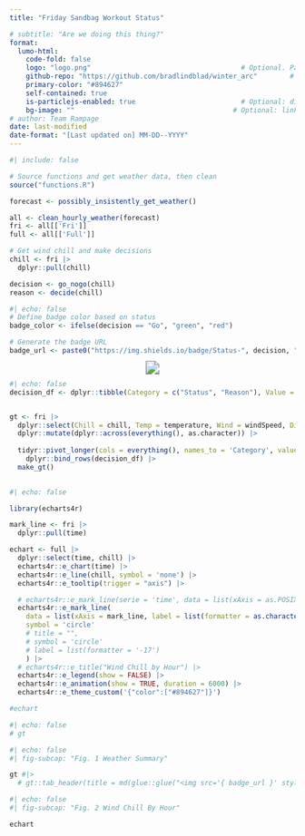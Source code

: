 ```yaml
---
title: "Friday Sandbag Workout Status"

# subtitle: "Are we doing this thing?"
format:
  lumo-html: 
    code-fold: false
    logo: "logo.png"                                     # Optional. Path to a logo displayed above the title
    github-repo: "https://github.com/bradlindblad/winter_arc"        # Optional. Adds a github corner at the top right
    primary-color: "#894627"
    self-contained: true
    is-particlejs-enabled: true                          # Optional: display interactive particles in the document header
    bg-image: ""                                       # Optional: link to an image for the header background
# author: Team Rampage
date: last-modified
date-format: "[Last updated on] MM-DD--YYYY"
---
```


```r
#| include: false

# Source functions and get weather data, then clean
source("functions.R")

forecast <- possibly_insistently_get_weather()

all <- clean_hourly_weather(forecast)
fri <- all[['Fri']]
full <- all[['Full']]

# Get wind chill and make decisions
chill <- fri |> 
  dplyr::pull(chill)

decision <- go_nogo(chill)
reason <- decide(chill)
```

```r
#| echo: false
# Define badge color based on status
badge_color <- ifelse(decision == "Go", "green", "red")

# Generate the badge URL
badge_url <- paste0("https://img.shields.io/badge/Status-", decision, "-", badge_color, "?style=plastic")
```

```{=html}
<div style="text-align: center;">
  <img src="`r badge_url`" style="transform: scale(1.5); display: inline-block;">
</div>
```

```r
#| echo: false
decision_df <- dplyr::tibble(Category = c("Status", "Reason"), Value = c(decision, reason))


gt <- fri |> 
  dplyr::select(Chill = chill, Temp = temperature, Wind = windSpeed, Direction = windDirection, Summary = shortForecast, Time = time) |> 
  dplyr::mutate(dplyr::across(everything(), as.character)) |> 
  
  tidyr::pivot_longer(cols = everything(), names_to = 'Category', values_to = 'Value') |> 
    dplyr::bind_rows(decision_df) |> 
  make_gt()
  
```

```r
#| echo: false

library(echarts4r)

mark_line <- fri |> 
  dplyr::pull(time) 

echart <- full |> 
  dplyr::select(time, chill) |> 
  echarts4r::e_chart(time) |> 
  echarts4r::e_line(chill, symbol = 'none') |> 
  echarts4r::e_tooltip(trigger = "axis") |> 

  # echarts4r::e_mark_line(serie = 'time', data = list(xAxis = as.POSIXct('2024-12-11 13:00:00', format = "%Y-%m-%d %H:%M:%S")), title = "")
  echarts4r::e_mark_line(
    data = list(xAxis = mark_line, label = list(formatter = as.character(chill))),
    symbol = 'circle'
    # title = "",
    # symbol = 'circle'
    # label = list(formatter = '-17')
    ) |> 
  # echarts4r::e_title("Wind Chill by Hour") |> 
  echarts4r::e_legend(show = FALSE) |> 
  echarts4r::e_animation(show = TRUE, duration = 6000) |> 
  echarts4r::e_theme_custom('{"color":["#894627"]}')

#echart

```

```r
#| echo: false
# gt
```

```r
#| echo: false
#| fig-subcap: "Fig. 1 Weather Summary"

gt #|> 
  # gt::tab_header(title = md(glue::glue("<img src='{ badge_url }' style='height:30px;'>")))

```

```r
#| echo: false
#| fig-subcap: "Fig. 2 Wind Chill By Hour"

echart

```
